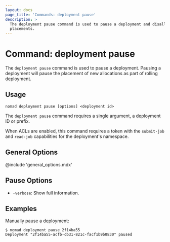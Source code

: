 ```yaml
---
layout: docs
page_title: 'Commands: deployment pause'
description: >
  The deployment pause command is used to pause a deployment and disallow new
  placements.
---
```


# Command: deployment pause

The `deployment pause` command is used to pause a deployment. Pausing a
deployment will pause the placement of new allocations as part of rolling
deployment.

## Usage

```plaintext
nomad deployment pause [options] <deployment id>
```

The `deployment pause` command requires a single argument, a deployment ID or
prefix.

When ACLs are enabled, this command requires a token with the `submit-job`
and `read-job` capabilities for the deployment's namespace.

## General Options

@include 'general_options.mdx'

## Pause Options

- `-verbose`: Show full information.

## Examples

Manually pause a deployment:

```shell-session
$ nomad deployment pause 2f14ba55
Deployment "2f14ba55-acfb-cb31-821c-facf1b9b0830" paused
```
